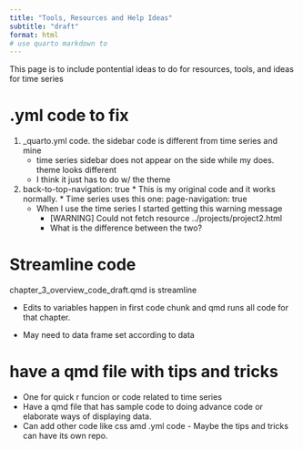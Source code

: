 ```yaml
---
title: "Tools, Resources and Help Ideas"
subtitle: "draft"
format: html
# use quarto markdown to 
---
```



This page is to include pontential ideas to do for resources, tools, and ideas for time series



# .yml code to fix

1. _quarto.yml code. the sidebar code is different from time series and mine
    * time series sidebar does not appear on the side while my does. theme looks different
    * I think it just has to do w/ the theme
    
2.   back-to-top-navigation: true 
    * This is my original code and it works normally.
    * Time series uses this one: page-navigation: true 
      * When I use the time series I started getting this warning message
        * [WARNING] Could not fetch resource ../projects/project2.html
        * What is the difference between the two?
        





# Streamline code

chapter_3_overview_code_draft.qmd is streamline

- Edits to variables happen in first code chunk and qmd runs all code for that chapter.

- May need to data frame set according to data


# have a qmd file with tips and tricks

- One for quick r funcion or code related to time series
- Have a qmd file that has sample code to doing advance code or elaborate ways of displaying data.
- Can add other code like css amd .yml code
      - Maybe the tips and tricks can have its own repo. 



